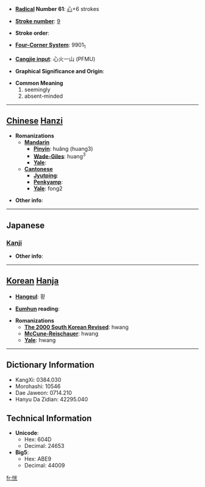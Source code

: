 * '''[[Wiktionary:Chinese radical index| Radical]] Number 61''': [[Wiktionary:Chinese radical index 心|心]]+6 strokes

* '''[[Wiktionary:Chinese total strokes index|Stroke number]]''': [[Wiktionary:Chinese total strokes index 9|9]]

* '''Stroke order''': 

* '''[[Wiktionary:Chinese four corner index|Four-Corner System]]''': 9901<sub>1</sub>

* '''[[Wiktionary:Chinese Cangjie index|Cangjie input]]''': 心火一山 (PFMU)

* '''Graphical Significance and Origin''': 

* '''Common Meaning'''
*#seemingly
*# absent-minded


----

== [[Chinese]] [[Hanzi]] ==

* '''Romanizations'''
** '''[[Mandarin]]'''
*** '''[[Pinyin]]''': huǎng (huang3)
*** '''[[Wade-Giles]]''': huang<sup>3</sup>
*** '''[[Yale]]''': 
** '''[[Cantonese]]'''
*** '''[[Jyutping]]''':
*** '''[[Penkyamp]]''': 
*** '''[[Yale]]''': fong2

* '''Other info''': 

----

==Japanese==
===[[Kanji]]===
{{kanji|on readings=[[こう]] (kō)
|kun readings=[[ほのか]] (honoka), [[うっとりする]] (uttorisuru), [[くらい]] (kurai)
}}

* '''Other info''':  

----

== [[Korean]] [[Hanja]] ==

* '''[[Hangeul]]''': 황

* '''[[Eumhun]] reading''': 

* '''Romanizations'''
** '''[[The 2000 South Korean Revised Romanization|The 2000 South Korean Revised]]''': hwang
** '''[[McCune-Reischauer]]''': hwang
** '''[[Yale]]''': hwang

----

== Dictionary Information ==

* KangXi: 0384.030
* Morohashi: 10546
* Dae Jaweon: 0714.210
* Hanyu Da Zidian: 42295.040

== Technical Information ==

* '''Unicode''':
** Hex: 604D
** Decimal: 24653
* '''Big5''':
** Hex: ABE9
** Decimal: 44009

[[fr:恍]]